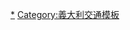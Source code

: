 {{Navbox with columns
| name = 義大利機場
| state = collapsed
| title = {{flagicon|Italy}} [[義大利]][[機場]]
| listclass = hlist

| group1 = 主要國際機場
| list1 = [[米蘭-馬爾彭薩機場]]、[[羅馬-菲烏米奇諾機場]]

| group2 = 次要國際機場
| list2 =
[[奧廖阿爾塞廖國際機場]]、[[薩丁尼亞島-阿蓋希羅機場]]、[[安科納機場]]、{{link-en|巴里機場|Bari Karol Wojtyła Airport}}、[[波隆納機場]]、[[布雷西亞機場]]、[[布林迪西機場]]、[[撒丁島-卡利亞里機場]]、[[卡塔尼亞-豐塔納羅沙機場|卡塔尼亞機場]]、{{link-en|科米索機場|Comiso Airport}}、{{link-en|庫內奧國際機場|Cuneo International Airport}}、[[佛羅倫斯-佩雷托拉機場]]、[[熱那亞-克里斯多福·哥倫布機場]]、[[拉梅齊亞泰爾梅機場]]、[[連尼治機場]]、[[坎波內萊爾巴機場]]、[[那不勒斯國際機場]]、[[奧爾比亞-科斯塔埃斯梅拉達機場]]、[[法爾科內-波爾塞里諾機場|巴勒莫機場]]、[[帕爾馬機場 (義大利)|帕爾馬機場]]、[[佩魯賈-翁布里亞國際機場]]、[[阿布魯佐國際機場]]、[[比薩-聖朱斯托機場]]、[[費德里柯·費里尼機場]]、[[罗马钱皮诺机场]]、[[特拉帕尼-維琴佐傅羅瑞機場]]、[[特雷維索機場]]、[[第里雅斯特-弗留利-威尼斯朱利亞機場]]、[[杜林機場]]、[[威尼斯-泰塞拉機場|威尼斯馬可波羅機場]]、[[維洛那維拉弗蘭卡機場]]

| group3 = 國內機場
| list3 ={{link-en|波札諾機場|Bolzano Airport}}、{{link-en|克羅托內機場|Crotone Airport}}、[[蘭佩杜薩機場]]、{{link-en|潘泰萊里亞機場|Pantelleria Airport}}、{{link-en|雷焦卡拉布里亞機場|Reggio Calabria Airport}}

| group4 = 沒有定期航班機場
| list4 ={{link-en|維拉諾瓦-阿爾本加國際機場|Villanova d'Albenga International Airport}}、{{link-en|奧斯塔谷機場|Aosta Valley Airport}}、{{link-en|弗利機場|Forlì Airport}}、{{link-en|薩雷諾-阿馬爾菲海岸機場|Salerno Costa d'Amalfi Airport}}、{{link-en|托爾托利機場|Tortolì Airport}}

| group5 = 軍用機場
| list5 =[[阿維亞諾空軍基地]]、{{link-en|德奇莫曼努空軍基地|Decimomannu Air Base}}、{{link-en|特雷維索-伊斯特拉納空軍基地|Treviso-Istrana Air Base}}、{{link-en|皮亞琴察-聖達米亞諾空軍基地|Piacenza-San Damiano Air Base}}、{{link-en|帕拉堤卡帝馬拉空軍基地|Pratica di Mare Air Base}}、{{link-en|瑞摩特空軍基地|Rivolto Air Force Base}}、[[西哥奈拉基地|西哥奈拉海軍航空基地]]、{{link-en|維琴察空軍基地|Vicenza Airport}}、{{link-en|維羅納自由鎮空軍基地|Villafranca Air Base}}、{{link-en|維琴佐傅羅瑞空軍基地|Vincenzo Florio Airport Trapani-Birgi}}
}}
<noinclude>
{{collapsible option}}
[[Category:義大利機場|*]]
[[Category:義大利交通模板]]
</noinclude>